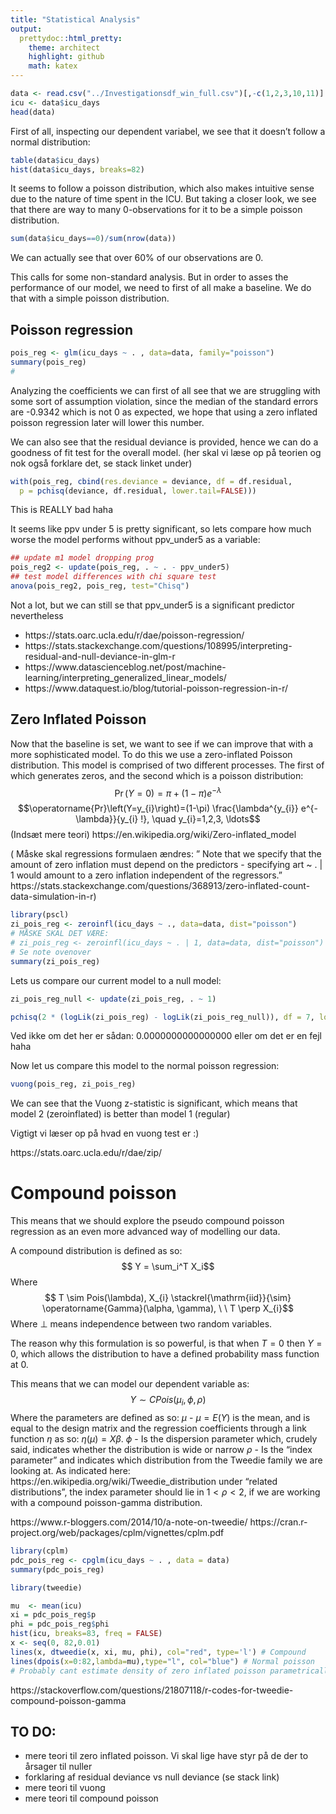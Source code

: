 ```yaml
---
title: "Statistical Analysis"
output:
  prettydoc::html_pretty:
    theme: architect
    highlight: github
    math: katex
---
```

```r
data <- read.csv("../Investigationsdf_win_full.csv")[,-c(1,2,3,10,11)]
icu <- data$icu_days
head(data)
```
First of all, inspecting our dependent variabel, we see that it doesn't follow a normal distribution:
```r
table(data$icu_days)
hist(data$icu_days, breaks=82)
```
It seems to follow a poisson distribution, which also makes intuitive sense due to the nature of time spent in the ICU. 
But taking a closer look, we see that there are way to many 0-observations for it to be a simple poisson distribution. 
```r
sum(data$icu_days==0)/sum(nrow(data))
```
We can actually see that over 60% of our observations are 0.

This calls for some non-standard analysis. But in order to asses the performance of our model, we need to first of all make a baseline. We do that with a simple poisson distribution.

## Poisson regression


```r
pois_reg <- glm(icu_days ~ . , data=data, family="poisson")
summary(pois_reg)
# 
```
Analyzing the coefficients we can first of all see that we are struggling with some sort of assumption violation, since the median of the standard errors are -0.9342 which is not 0 as expected, we hope that using a zero inflated poisson regression later will lower this number.

We can also see that the residual deviance is provided, hence we can do a goodness of fit test for the overall model. (her skal vi læse op på teorien og nok også forklare det, se stack linket under)
```r
with(pois_reg, cbind(res.deviance = deviance, df = df.residual,
  p = pchisq(deviance, df.residual, lower.tail=FALSE)))
```
This is REALLY bad haha

It seems like ppv under 5 is pretty significant, so lets compare how much worse the model performs without ppv_under5 as a variable:
```r
## update m1 model dropping prog
pois_reg2 <- update(pois_reg, . ~ . - ppv_under5)
## test model differences with chi square test
anova(pois_reg2, pois_reg, test="Chisq")
```
Not a lot, but we can still se that ppv_under5 is a significant predictor nevertheless

- https://stats.oarc.ucla.edu/r/dae/poisson-regression/
- https://stats.stackexchange.com/questions/108995/interpreting-residual-and-null-deviance-in-glm-r
- https://www.datascienceblog.net/post/machine-learning/interpreting_generalized_linear_models/
- https://www.dataquest.io/blog/tutorial-poisson-regression-in-r/

## Zero Inflated Poisson
Now that the baseline is set, we want to see if we can improve that with a more sophisticated model. To do this we use a zero-inflated Poisson distribution. This model is comprised of two different processes. The first of which generates zeros, and the second which is a poisson distribution:
$$\operatorname{Pr}(Y=0)=\pi+(1-\pi) e^{-\lambda}$$
$$\operatorname{Pr}\left(Y=y_{i}\right)=(1-\pi) \frac{\lambda^{y_{i}} e^{-\lambda}}{y_{i} !}, \quad y_{i}=1,2,3, \ldots$$
(Indsæt mere teori)
https://en.wikipedia.org/wiki/Zero-inflated_model


( Måske skal regressions formulaen ændres:
" Note that we specify that the amount of zero inflation must depend on the predictors - specifying art ~ . | 1 would amount to a zero inflation independent of the regressors." https://stats.stackexchange.com/questions/368913/zero-inflated-count-data-simulation-in-r)

```r
library(pscl)
zi_pois_reg <- zeroinfl(icu_days ~ ., data=data, dist="poisson")
# MÅSKE SKAL DET VÆRE:
# zi_pois_reg <- zeroinfl(icu_days ~ . | 1, data=data, dist="poisson")
# Se note ovenover
summary(zi_pois_reg)

```
Lets us compare our current model to a null model:

```r
zi_pois_reg_null <- update(zi_pois_reg, . ~ 1)

pchisq(2 * (logLik(zi_pois_reg) - logLik(zi_pois_reg_null)), df = 7, lower.tail = FALSE)
```
Ved ikke om det her er sådan: 0.0000000000000000 eller om det er en fejl haha


Now let us compare this model to the normal poisson regression:

```r
vuong(pois_reg, zi_pois_reg)
```
We can see that the Vuong z-statistic is significant, which means that model 2 (zeroinflated) is better than model 1 (regular)

Vigtigt vi læser op på hvad en vuong test er :)

https://stats.oarc.ucla.edu/r/dae/zip/

# Compound poisson 
This means that we should explore the pseudo compound poisson regression as an even more advanced way of modelling our data. 

A compound distribution is defined as so: 
$$  Y = \sum_i^T X_i$$
Where
$$ T \sim Pois(\lambda), X_{i} \stackrel{\mathrm{iid}}{\sim} \operatorname{Gamma}(\alpha, \gamma), \ \ T \perp X_{i}$$
Where $\perp$ means independence between two random variables.

The reason why this formulation is so powerful, is that when $T=0$ then $Y=0$, which allows the distribution to have a defined probability mass function at 0. 

This means that we can model our dependent variable as:
$$ Y \sim CPois(\mu_i, \phi, \rho)$$
Where the parameters are defined as so:
$\mu$ 
- $\mu = E(Y)$ is the mean, and is equal to the design matrix and the regression coefficients through a link function $\eta$ as so: $\eta (\mu) = X \beta$. 
$\phi$ 
- Is the dispersion parameter which, crudely said, indicates whether the distribution is wide or narrow
$\rho$
- Is the "index parameter" and indicates which distribution from the Tweedie family we are looking at. As indicated here: https://en.wikipedia.org/wiki/Tweedie_distribution under "related distributions", the index parameter should lie in $1 < \rho < 2$, if we are working with a compound poisson-gamma distribution.


https://www.r-bloggers.com/2014/10/a-note-on-tweedie/
https://cran.r-project.org/web/packages/cplm/vignettes/cplm.pdf

```r
library(cplm)
pdc_pois_reg <- cpglm(icu_days ~ . , data = data)
summary(pdc_pois_reg)
```











```r
library(tweedie)

mu  <- mean(icu)
xi = pdc_pois_reg$p
phi = pdc_pois_reg$phi
hist(icu, breaks=83, freq = FALSE)
x <- seq(0, 82,0.01)
lines(x, dtweedie(x, xi, mu, phi), col="red", type='l') # Compound
lines(dpois(x=0:82,lambda=mu),type="l", col="blue") # Normal poisson
# Probably cant estimate density of zero inflated poisson parametrically
```

https://stackoverflow.com/questions/21807118/r-codes-for-tweedie-compound-poisson-gamma



## TO DO:
- mere teori til zero inflated poisson. Vi skal lige have styr på de der to årsager til nuller
- forklaring af residual deviance vs null deviance (se stack link)
- mere teori til vuong
- mere teori til compound poisson
